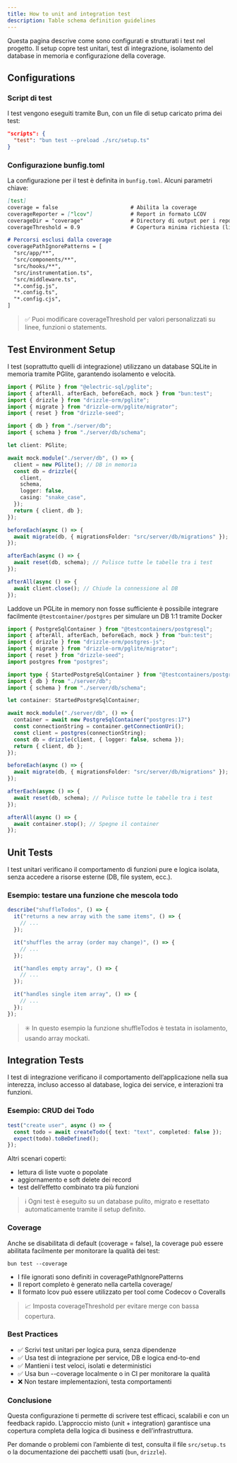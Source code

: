 ```yaml
---
title: How to unit and integration test
description: Table schema definition guidelines
---
```


Questa pagina descrive come sono configurati e strutturati i test nel progetto. Il setup copre test unitari, test di integrazione, isolamento del database in memoria e configurazione della coverage.

## Configurations

### Script di test

I test vengono eseguiti tramite Bun, con un file di setup caricato prima dei test:

```json
"scripts": {
  "test": "bun test --preload ./src/setup.ts"
}
```

### Configurazione bunfig.toml

La configurazione per il test è definita in `bunfig.toml`. Alcuni parametri chiave:

```md
[test]
coverage = false                       # Abilita la coverage
coverageReporter = ["lcov"]            # Report in formato LCOV
coverageDir = "coverage"               # Directory di output per i report
coverageThreshold = 0.9                # Copertura minima richiesta (linee e funzioni)

# Percorsi esclusi dalla coverage
coveragePathIgnorePatterns = [
  "src/app/**",
  "src/components/**",
  "src/hooks/**",
  "src/instrumentation.ts",
  "src/middleware.ts",
  "*.config.js",
  "*.config.ts",
  "*.config.cjs",
]
```

> ✅ Puoi modificare coverageThreshold per valori personalizzati su linee, funzioni o statements.

## Test Environment Setup

I test (soprattutto quelli di integrazione) utilizzano un database SQLite in memoria tramite PGlite, garantendo isolamento e velocità.

```ts
import { PGlite } from "@electric-sql/pglite";
import { afterAll, afterEach, beforeEach, mock } from "bun:test";
import { drizzle } from "drizzle-orm/pglite";
import { migrate } from "drizzle-orm/pglite/migrator";
import { reset } from "drizzle-seed";

import { db } from "./server/db";
import { schema } from "./server/db/schema";

let client: PGlite;

await mock.module("./server/db", () => {
  client = new PGlite(); // DB in memoria
  const db = drizzle({
    client,
    schema,
    logger: false,
    casing: "snake_case",
  });
  return { client, db };
});

beforeEach(async () => {
  await migrate(db, { migrationsFolder: "src/server/db/migrations" });
});

afterEach(async () => {
  await reset(db, schema); // Pulisce tutte le tabelle tra i test
});

afterAll(async () => {
  await client.close(); // Chiude la connessione al DB
});
```

Laddove un PGLite in memory non fosse sufficiente è possibile integrare facilmente `@testcontainer/postgres` per simulare un DB 1:1 tramite Docker

```ts
import { PostgreSqlContainer } from "@testcontainers/postgresql";
import { afterAll, afterEach, beforeEach, mock } from "bun:test";
import { drizzle } from "drizzle-orm/postgres-js";
import { migrate } from "drizzle-orm/pglite/migrator";
import { reset } from "drizzle-seed";
import postgres from "postgres";

import type { StartedPostgreSqlContainer } from "@testcontainers/postgresql";
import { db } from "./server/db";
import { schema } from "./server/db/schema";

let container: StartedPostgreSqlContainer;

await mock.module("./server/db", () => {
  container = await new PostgreSqlContainer("postgres:17")
  const connectionString = container.getConnectionUri();
  const client = postgres(connectionString);
  const db = drizzle(client, { logger: false, schema });
  return { client, db };
});

beforeEach(async () => {
  await migrate(db, { migrationsFolder: "src/server/db/migrations" });
});

afterEach(async () => {
  await reset(db, schema); // Pulisce tutte le tabelle tra i test
});

afterAll(async () => {
  await container.stop(); // Spegne il container
});
```

## Unit Tests

I test unitari verificano il comportamento di funzioni pure e logica isolata, senza accedere a risorse esterne (DB, file system, ecc.).

### Esempio: testare una funzione che mescola todo

```ts
describe("shuffleTodos", () => {
  it("returns a new array with the same items", () => {
    // ...
  });

  it("shuffles the array (order may change)", () => {
    // ...
  });

  it("handles empty array", () => {
    // ...
  });

  it("handles single item array", () => {
    // ...
  });
});
```

> ✳️ In questo esempio la funzione shuffleTodos è testata in isolamento, usando array mockati.

## Integration Tests

I test di integrazione verificano il comportamento dell’applicazione nella sua interezza, incluso accesso al database, logica dei service, e interazioni tra funzioni.

### Esempio: CRUD dei Todo

```ts
test("create user", async () => {
  const todo = await createTodo({ text: "text", completed: false });
  expect(todo).toBeDefined();
});
```

Altri scenari coperti:

* lettura di liste vuote o popolate
* aggiornamento e soft delete dei record
* test dell’effetto combinato tra più funzioni

> ℹ️ Ogni test è eseguito su un database pulito, migrato e resettato automaticamente tramite il setup definito.

### Coverage

Anche se disabilitata di default (coverage = false), la coverage può essere abilitata facilmente per monitorare la qualità dei test:

`bun test --coverage`

* I file ignorati sono definiti in coveragePathIgnorePatterns
* Il report completo è generato nella cartella coverage/
* Il formato lcov può essere utilizzato per tool come Codecov o Coveralls

> 📈 Imposta coverageThreshold per evitare merge con bassa copertura.

### Best Practices

* ✅ Scrivi test unitari per logica pura, senza dipendenze
* ✅ Usa test di integrazione per service, DB e logica end-to-end
* ✅ Mantieni i test veloci, isolati e deterministici
* ✅ Usa bun --coverage localmente o in CI per monitorare la qualità
* ❌ Non testare implementazioni, testa comportamenti

### Conclusione

Questa configurazione ti permette di scrivere test efficaci, scalabili e con un feedback rapido. L’approccio misto (unit + integration) garantisce una copertura completa della logica di business e dell’infrastruttura.

Per domande o problemi con l’ambiente di test, consulta il file `src/setup.ts` o la documentazione dei pacchetti usati (`bun`, `drizzle`).
